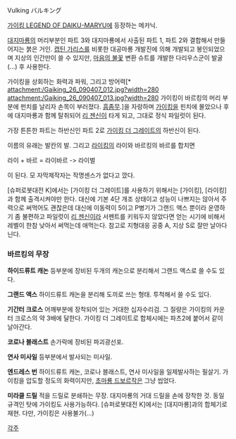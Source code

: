 Vulking
バルキング

[[가이킹 LEGEND OF DAIKU-MARYU]]에 등장하는 메카닉.

[[대지마룡]]의 머리부분인 파트 3와 대지마룡에서 사출된 파트 1, 파트 2와 결합해서 만들어지는 붉은 거인. [[캡틴 가리스]]를 비롯한 대공마룡 개발진에 의해 개발되고 봉인되었으며 지상의 인간만이 쓸 수 있지만, [[마음의 불꽃]] 변환 슈트를 개발한 다리우스군이 발굴(...) 후 사용한다.

가이킹을 상회하는 화력과 파워, 그리고 방어력[* attachment:/Gaiking_26_090407_012.jpg?width=280 attachment:/Gaiking_26_090407_013.jpg?width=280 가이킹이 바르킹의 머리 부분에 펀치를 날리자 손목이 부러졌다. [[흠좀무]].]을 자랑하며 [[가이킹]]을 핀치에 몰았으나 후에 대지마룡과 함께 탈취되어 [[리 젠신]]이 타게 되고, 그대로 정식 파일럿이 된다.

가장 튼튼한 파트는 하반신인 파트 2로 [[가이킹 더 그레이트]]의 하반신이 된다.

이름의 유래는 발칸의 발. 그리고 [[라이킹]]의 라이와 바르킹의 바르를 합치면

라이 + 바르 = 라이바르 -> 라이벌

이 된다. 모 자막제작자는 작명센스가 없다고 깠다.

[슈퍼로봇대전 K]에서는 [가이킹 더 그레이트]를 사용하기 위해서는 [가이킹], [라이킹]과 함께 출격시켜야만 한다. 대신에 기본 4단 개조 상태이고 성능이 나쁘지는 않아서 주력으로 써먹어도 괜찮은데 대신에 이동력이 5이고 P병기가 그랜드 액스 뿐이라 운영하기 좀 불편하고 파일럿이 [[리 젠신]]이라 서펜트를 키워두지 않았다면 얻는 시기에 비해서 레벨이 한참 낮아서 써먹는데 애먹는다. 참고로 지형대응 공중 A, 지상 S로 잘만 날아다닌다.

=== 바르킹의 무장 ===
'''하이드류트 캐논'''
등부분에 장비된 두개의 캐논으로 분리해서 그랜드 액스로 쓸 수도 있다.

'''그랜드 액스'''
하이드류트 캐논을 분리해 도끼로 쓰는 형태. 투척해서 쓸 수도 있다.

'''기간터 크로스 '''
어깨부분에 장착되어 있는 거대한 십자수리검. 그 질량은 가이킹의 카운터 크로스의 약 3배에 달한다. 가이킹 더 그레이트로 합체시에는 파츠2에 붙어서 같이 날아간다.

'''코로나 블래스트'''
손가락에 장비된 파괴광선포.

''' 연사 미사일 '''
등부분에서 발사되는 미사일.

'''엔드레스 번'''
하이드류트 캐논, 코로나 블래스트, 연사 미사일을 일제발사하는 필살기. 가이킹을 압도할 정도의 화력이지만, [[초마룡 드보르작]]은 그냥 씹었다.

'''미라클 드릴'''
적을 드릴로 분쇄하는 무장. 대지마룡의 거대 드릴을 손에 장착한 것. 동일 규격인 탓에 가이킹도 사용가능하다. [슈퍼로봇대전 K]에서는 [대지마룡]과의 합체기로 재현. 다만, 가이킹은 사용불가(...)

[[각주]]
